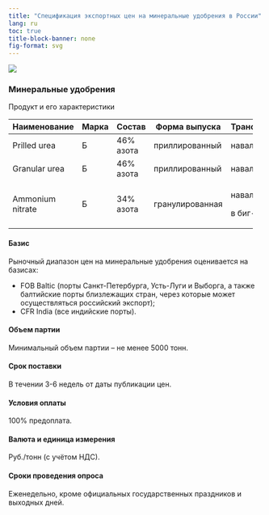 ```yaml
---
title: "Спецификация экспортных цен на минеральные удобрения в России"
lang: ru
toc: true
title-block-banner: none
fig-format: svg
---
```


![](../images/icon-agro.svg)

### Минеральные удобрения

Продукт и его характеристики

+------------------+------------+------------+-----------------+-----------------+
| Наименование     | Марка      | Состав     | Форма выпуска   | Транспортировка |
+==================+============+============+=================+=================+
| Prilled urea     | Б          | 46% азота  | приллированный  | навалом         |
+------------------+------------+------------+-----------------+-----------------+
| Granular urea    | Б          | 46% азота  | приллированный  | навалом         |
+------------------+------------+------------+-----------------+-----------------+
| Ammonium nitrate | Б          | 34% азота  | гранулированная | навалом,        |
|                  |            |            |                 |                 |
|                  |            |            |                 | в биг-бэгах     |
+------------------+------------+------------+-----------------+-----------------+

#### Базис

Рыночный диапазон цен на минеральные удобрения оценивается на базисах:

- FOB Baltic (порты Санкт-Петербурга, Усть-Луги и Выборга, а также балтийские порты близлежащих стран, через которые может осуществляться российский экспорт); 
- СFR India (все индийские порты).

#### Объем партии

Минимальный объем партии – не менее 5000 тонн.

#### Срок поставки

В течении 3-6 недель от даты публикации цен.

#### Условия оплаты

100% предоплата.

#### Валюта и единица измерения

Руб./тонн (с учётом НДС).

#### Сроки проведения опроса

Еженедельно, кроме официальных государственных праздников и выходных дней.
